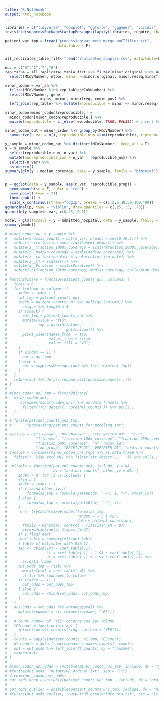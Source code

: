 ```yaml
---
title: "R Notebook"
output: html_notebook
---
```



```r
libraries = c("tidyverse", "cowplot", "ggforce", "gggenes", "viridis", "ggpubr", "data.table", "ggrepel", "ggpubr", "lme4", "GLMMadaptive", "ggExtra", "scales", "stringr", "ggExtra");
invisible(suppressPackageStartupMessages(lapply(libraries, require, character.only = TRUE)));

patient_var_tmp = fread("processing/var_meta_merge_noCTfilter.txt",
                        data.table = F)


all_replicates_table_filt<-fread("replicated_samples.csv", data.table=F) %>% filter(MCoVNumber %in% samples_n_var$MCoVNumber)

nuc = c("A","C","T","G")
rep_table = all_replicates_table_filt %>% filter(minor.original %in% nuc) %>%
  select(MCoVNumber, ntpos, minor = minor.original, minor.reseq,minorfreq.reseq)

minor_codon = var_aa %>%
  filter(MCoVNumber %in% rep_table$MCoVNumber) %>%
  select(MCoVNumber, gene, 
                ntpos, minor, minorfreq, codon_pos) %>% 
  left_join(rep_table) %>% mutate(reproducible = minor == minor.reseq)

minor_codon[minor_codon$reproducible,] = 
  minor_codon[minor_codon$reproducible,] %>%
  mutate(reproducible = if_else(reproducible, TRUE, FALSE)) # insert MAF cutoff if necessary

minor_codon_out = minor_codon %>% group_by(MCoVNumber) %>% 
  summarize(n_var = n(), reproducible_num =sum(reproducible), reproducible_prop = reproducible_num/n_var) %>% left_join(patient_var_tmp) %>% select(MCoVNumber, reproducible_num, reproducible_prop, n_var, lineage:last_col()) %>% distinct()

```

```r
y_sample = minor_codon_out %>% distinct(MCoVNumber, .keep_all = T)
y = y_sample %>% 
  select(reproducible_num, n_var) %>%
  mutate(nonreproducible_num = n_var - reproducible_num) %>% 
  select(-n_var) %>%
  as.matrix()
summary(glm(y ~ median_coverage, data = y_sample, family = "binomial"))


p = ggplot(data = y_sample, aes(n_var, reproducible_prop)) + 
  geom_smooth(se = F, color = "red") +
  geom_point(shape = 21) +
  theme_pubr() + 
  scale_x_continuous(trans="log1p", breaks = c(1,2,5,10,50,100,400))
ggMarginal(p, type = "violin", draw_quantiles = c(.25, .5, .75))
quantile(y_sample$n_var, c(0.25, 0.5))
```
```r

model = glm(formula = y ~ admitted_hospital, data = y_sample, family = "binomial")
summary(model)
```

```r
# minor_codon_uni = y_sample %>%
#   mutate(ordinal_counts = cut(n_var, breaks = seq(0,30,5))) %>%
#   select(-c(collection_month,INSTRUMENT_RESULT)) %>%
#   mutate(z__fraction_1000x_coverage = scale(fraction_1000x_coverage)) %>%
#   mutate(z__median_coverage = scale(median_coverage)) %>%
#   mutate(z__collection_date = scale(collection_date)) %>%
#   mutate(z__CT = scale(CT)) %>%
#   mutate(z__Duration = scale(Duration)) %>%
#   select(-c(fraction_1000x_coverage, median_coverage, collection_date))
# 
# factor2binary = function(patient_counts_uni, columns) {
#   index = 0
#   for (column in columns) {
#     index = index + 1
#     out_tmp = patient_counts_uni
#     check = patient_counts_uni %>% pull(get(column)) %>%
#       unique %>% length < 8
#     if (check) {
#       out_tmp = patient_counts_uni %>%
#       mutate(value = "YES",
#              tmp = paste0(column,"___",
#                           get(column))) %>%
#       pivot_wider(names_from  = tmp,
#                   values_from = value,
#                   values_fill = "NO")
#     }
#     if (index == 1) {
#       out = out_tmp
#     } else {
#       out = suppressMessages(out %>% left_join(out_tmp))
#     }
#   }
#   return(out %>% dplyr::rename_all(funs(make.names(.))))
# }
# 
# minor_codon_uni_tmp = factor2binary(
#   minor_codon_uni,
#      colnames(minor_codon_uni) %>% as.data.frame() %>%
#       filter(!str_detect(.,'ordinal_counts')) %>% pull(.)
#   )
# 
# # fwrite(patient_counts_uni_tmp,
# #       "processing/patient_counts_for_modeling.txt")
# 
# exclude = c("lineage", "MCoVNumber" , "COLLECTION_DT" , "run",
#             "filename", "fraction_100x_coverage", "fraction_200x_coverage",
#             "fraction_500x_coverage", "n", "mcov_id",
#             "run_group", "RECEIVE_DT","VERIFIED_DT", "ordinal_counts")
# include = colnames(minor_codon_uni_tmp) %>% as.data.frame %>%
#   filter(!. %in% exclude) %>% filter(str_detect(.,'__')) %>% pull(.)
# 
# unitable = function(patient_counts_uni, include, y = NA,
#                     dv = "ordinal_counts", other_iv = NA) {
#     index = 0; for (i in include) {
#     flag = T
#     index = index + 1
#     if (!is.na(other_iv)){
#         formulas_tmp = formula(paste0(dv, " ~", i, "+", other_iv))
#     } else {
#         formulas_tmp = formula(paste0(dv, " ~", i))
#     }
#      m <- tryCatch(mixed_model(formulas_tmp,
#                                random = ~ 1 | run,
#                                data = patient_counts_uni,
#       family = binomial, control = list(iter_EM = 0)),
#       error=function(e) flag<<-FALSE)
#     if (!flag) next
#     coef_table = summary(m)$coef_table
#     # table of estimates with 95% CI
#     tab <- cbind(Est = coef_table[,1],
#                  LL = coef_table[,1] - 1.96 * coef_table[,2],
#                  UL = coef_table[,1] + 1.96 * coef_table[,2]) %>%
#       as.data.frame
#     out_odds_tmp = (tab) %>%
#       mutate(pval = coef_table[,4]) %>%
#       .[-1,] %>% rownames_to_column
#     if (index == 1) {
#       out_odds = out_odds_tmp
#     } else {
#       out_odds = rbind(out_odds, out_odds_tmp)
#     }
#   }
#   out_odds = out_odds %>% arrange(pval) %>%
#     mutate(rowname = str_remove(rowname, "YES"))
# 
#   # count number of "YES" occurrences per column
#   YEScount = function(string) {
#     return(sum(str_count(string, pattern = "YES")))
#   }
#   counts = sapply(patient_counts_uni_tmp, YEScount)
#   df_counts = data.frame(rowname = names(counts), counts)
#   out = out_odds %>% left_join(df_counts, by = "rowname")
#   return(out)
# }
# 
# minor_codon_uni_odds = unitable(minor_codon_uni_tmp, include, dv = "y", y=y)
# #fwrite(out_odds, "output/OR_ordinal.txt", sep = "\t")
# View(minor_codon_uni_odds)
# out_odds_hosp = unitable(patient_counts_uni_tmp , include, dv = "ordinal_counts", other_iv = "admitted_hospital + z__CT")
# 
# out_odds_outlier = unitable(patient_counts_uni_tmp, include, dv = "high_counts")
# #fwrite(out_odds_outlier, "output/OR_greater30counts.txt", sep = "\t")
```

